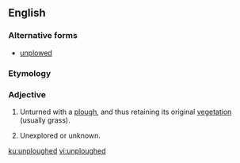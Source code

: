 ==English==

===Alternative forms===
* [[unplowed]] {{qf|US}}

===Etymology===
{{prefix|en|un|ploughed}}

===Adjective===
{{en-adj|-}}

# {{lb|en|of a field or land}} Unturned with a [[plough]], and thus retaining its original [[vegetation]] (usually grass).
# {{lb|en|figuratively}} Unexplored or unknown.

[[ku:unploughed]]
[[vi:unploughed]]
